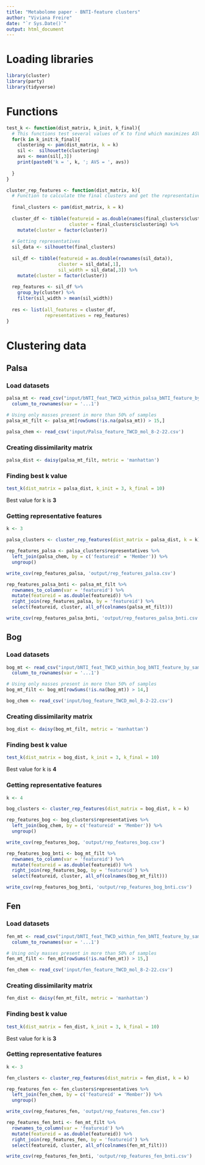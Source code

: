 ```yaml
---
title: "Metabolome paper - BNTI-feature clusters"
author: "Viviana Freire"
date: "`r Sys.Date()`"
output: html_document
---
```


# Loading libraries

```r
library(cluster)
library(party)
library(tidyverse)
```

# Functions

```r
test_k <- function(dist_matrix, k_init, k_final){
  # This functions test several values of K to find which maximizes ASV
  for(k in k_init:k_final){
    clustering <- pam(dist_matrix, k = k)
    sil <-  silhouette(clustering)
    avs <- mean(sil[,3])
    print(paste0('k = ', k, '; AVS = ', avs))
    
  }
}

cluster_rep_features <- function(dist_matrix, k){
  # Function to calculate the final clusters and get the representative features of each
  
  final_clusters <- pam(dist_matrix, k = k)
  
  cluster_df <- tibble(featureid = as.double(names(final_clusters$clustering)),
                       cluster = final_clusters$clustering) %>% 
    mutate(cluster = factor(cluster))
  
  # Getting representatives
  sil_data <- silhouette(final_clusters)
  
  sil_df <- tibble(featureid = as.double(rownames(sil_data)),
                   cluster = sil_data[,1],
                   sil_width = sil_data[,3]) %>% 
    mutate(cluster = factor(cluster))
  
  rep_features <- sil_df %>% 
    group_by(cluster) %>% 
    filter(sil_width > mean(sil_width))
  
  res <- list(all_features = cluster_df,
              representatives = rep_features)
}
```

# Clustering data

## Palsa

### Load datasets

```r
palsa_mt <- read_csv("input/bNTI_feat_TWCD_within_palsa_bNTI_feature_by_samp_999rep.csv") %>% 
  column_to_rownames(var = '...1')

# Using only masses present in more than 50% of samples
palsa_mt_filt <- palsa_mt[rowSums(!is.na(palsa_mt)) > 15,]

palsa_chem <- read_csv('input/Palsa_feature_TWCD_mol_8-2-22.csv')
```

### Creating dissimilarity matrix

```r
palsa_dist <- daisy(palsa_mt_filt, metric = 'manhattan')
```


### Finding best k value

```r
test_k(dist_matrix = palsa_dist, k_init = 3, k_final = 10) 
```

Best value for k is **3**

### Getting representative features

```r
k <- 3

palsa_clusters <- cluster_rep_features(dist_matrix = palsa_dist, k = k)

rep_features_palsa <- palsa_clusters$representatives %>% 
  left_join(palsa_chem, by = c('featureid' = 'Member')) %>% 
  ungroup()

write_csv(rep_features_palsa, 'output/rep_features_palsa.csv')

rep_features_palsa_bnti <- palsa_mt_filt %>% 
  rownames_to_column(var = 'featureid') %>% 
  mutate(featureid = as.double(featureid)) %>% 
  right_join(rep_features_palsa, by = 'featureid') %>% 
  select(featureid, cluster, all_of(colnames(palsa_mt_filt)))

write_csv(rep_features_palsa_bnti, 'output/rep_features_palsa_bnti.csv')
```

## Bog

### Load datasets

```r
bog_mt <- read_csv("input/bNTI_feat_TWCD_within_bog_bNTI_feature_by_samp_999rep.csv") %>% 
  column_to_rownames(var = '...1')

# Using only masses present in more than 50% of samples
bog_mt_filt <- bog_mt[rowSums(!is.na(bog_mt)) > 14,]

bog_chem <- read_csv('input/bog_feature_TWCD_mol_8-2-22.csv')
```

### Creating dissimilarity matrix

```r
bog_dist <- daisy(bog_mt_filt, metric = 'manhattan')
```

### Finding best k value

```r
test_k(dist_matrix = bog_dist, k_init = 3, k_final = 10) 
```

Best value for k is **4**

### Getting representative features

```r
k <- 4

bog_clusters <- cluster_rep_features(dist_matrix = bog_dist, k = k)

rep_features_bog <- bog_clusters$representatives %>% 
  left_join(bog_chem, by = c('featureid' = 'Member')) %>% 
  ungroup()

write_csv(rep_features_bog, 'output/rep_features_bog.csv')

rep_features_bog_bnti <- bog_mt_filt %>% 
  rownames_to_column(var = 'featureid') %>% 
  mutate(featureid = as.double(featureid)) %>% 
  right_join(rep_features_bog, by = 'featureid') %>% 
  select(featureid, cluster, all_of(colnames(bog_mt_filt)))

write_csv(rep_features_bog_bnti, 'output/rep_features_bog_bnti.csv')
```

## Fen

### Load datasets

```r
fen_mt <- read_csv("input/bNTI_feat_TWCD_within_fen_bNTI_feature_by_samp_999rep.csv") %>% 
  column_to_rownames(var = '...1')

# Using only masses present in more than 50% of samples
fen_mt_filt <- fen_mt[rowSums(!is.na(fen_mt)) > 15,]

fen_chem <- read_csv('input/fen_feature_TWCD_mol_8-2-22.csv')
```

### Creating dissimilarity matrix

```r
fen_dist <- daisy(fen_mt_filt, metric = 'manhattan')
```

### Finding best k value

```r
test_k(dist_matrix = fen_dist, k_init = 3, k_final = 10) 
```

Best value for k is **3**

### Getting representative features

```r
k <- 3

fen_clusters <- cluster_rep_features(dist_matrix = fen_dist, k = k)

rep_features_fen <- fen_clusters$representatives %>% 
  left_join(fen_chem, by = c('featureid' = 'Member')) %>% 
  ungroup()

write_csv(rep_features_fen, 'output/rep_features_fen.csv')

rep_features_fen_bnti <- fen_mt_filt %>% 
  rownames_to_column(var = 'featureid') %>% 
  mutate(featureid = as.double(featureid)) %>% 
  right_join(rep_features_fen, by = 'featureid') %>% 
  select(featureid, cluster, all_of(colnames(fen_mt_filt)))

write_csv(rep_features_fen_bnti, 'output/rep_features_fen_bnti.csv')
```







